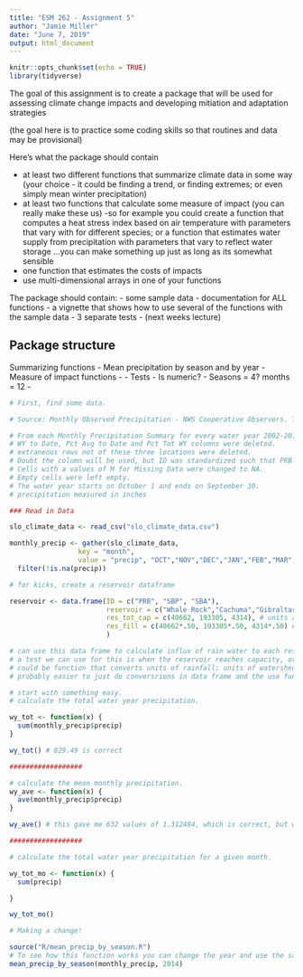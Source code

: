 ```yaml
---
title: "ESM 262 - Assignment 5"
author: "Jamie Miller"
date: "June 7, 2019"
output: html_document
---
```


```r
knitr::opts_chunk$set(echo = TRUE)
library(tidyverse)
```

The goal of this assignment is to create a package that will be used for assessing climate change impacts and developing mitiation and adaptation strategies

(the goal here is to practice some coding skills so that routines and data may be provisional)

Here’s what the package should contain

- at least two different functions that summarize climate data in some way (your choice - it could be finding a trend, or finding extremes; or even simply mean winter precipitation)
- at least two functions that calculate some measure of impact (you can really make these us) 
     -so for example you could create a function that computes a heat stress index based on air temperature with parameters that vary with for different species; or a function that estimates water supply from precipitation with parameters that vary to reflect water storage …you can make something up just as long as its somewhat sensible
- one function that estimates the costs of impacts
- use multi-dimensional arrays in one of your functions


The package should contain:
- some sample data
- documentation for ALL functions
- a vignette that shows how to use several of the functions with the sample data
- 3 separate tests - (next weeks lecture)


## Package structure
Summarizing functions
- Mean precipitation by season and by year
-
Measure of impact functions
-
- 
Tests
- Is numeric?
- Seasons = 4? months = 12
- 

```r
# First, find some data.

# Source: Monthly Observed Precipitation - NWS Cooperative Observers. The following are data from NWS cooperative observers for the current water year and historically back to Water Year 2002. The water year starts on Oct 1 and ends on Sept 30. Precipitation data is provided for each month of the current water year, total precipitation for the water year, the percent of normal for the water year to date, and the percent of the entire water year received to date. https://www.cnrfc.noaa.gov/rainfall_data.php#monthly

# From each Monthly Precipitation Summary for every water year 2002-2019, The monthly rainfall values for Paso Robles, San Luis Obispo, and Santa Barbara were copy/pasted into a csv file. 
# WY to Date, Pct Avg to Date and Pct Tot WY columns were deleted. 
# extraneous rows not of these three locations were deleted.
# Doubt the column will be used, but ID was standardized such that PRB = PASO ROBLES, SBP = SAN LUIS OBISPO, and SBA = SANTA BARBARA.
# Cells with a values of M for Missing Data were changed to NA.
# Empty cells were left empty.
# The water year starts on October 1 and ends on September 30. 
# precipitation measured in inches

### Read in Data

slo_climate_data <- read_csv("slo_climate_data.csv")

monthly_precip <- gather(slo_climate_data, 
                 key = "month", 
                 value = "precip", "OCT","NOV","DEC","JAN","FEB","MAR","APR","MAY","JUN","JUL","AUG","SEP") %>% 
  filter(!is.na(precip))
```

```r
# for kicks, create a reservoir dataframe

reservoir <- data.frame(ID = c("PRB", "SBP", "SBA"),
                        reservoir = c("Whale Rock","Cachuma","Gibraltar"),
                        res_tot_cap = c(40662, 193305, 4314), # units are scre feet (can convert to )
                        res_fill = c(40662*.50, 193305*.50, 4314*.50) # start out each reservoir at 50% capacity in Oct of water year 2002
                        )

# can use this data frame to calculate influx of rain water to each reservoir, assuming each reservoir was at 50% capacity starting in October of water year 2002. 
# a test we can use for this is when the reservoir reaches capacity, overflowing and no longer collecting water for use.
# could be function that converts units of rainfall; units of watershed, and units of reservoir capacity
# probably easier to just do conversrions in data frame and the use functions to calculate influx

```





```r
# start with something easy. 
# calculate the total water year precipitation.

wy_tot <- function(x) {
  sum(monthly_precip$precip)
}

wy_tot() # 829.49 is correct

##################

# calculate the mean monthly precipitation.
wy_ave <- function(x) {
  ave(monthly_precip$precip)
}

wy_ave() # this gave me 632 values of 1.312484, which is correct, but why 632 of them?

##################

# calculate the total water year precipitation for a given month.

wy_tot_mo <- function(x) {
  sum(precip)

}

wy_tot_mo() 

# Making a change!

```


```r
source("R/mean_precip_by_season.R")
# To see how this function works you can change the year and use the same precipitation data
mean_precip_by_season(monthly_precip, 2014)
```






